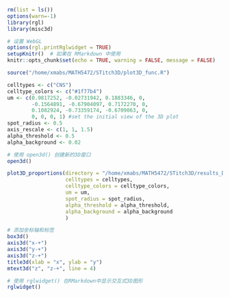 ```r
rm(list = ls())
options(warn=-1)
library(rgl)
library(misc3d)

# 设置 WebGL
options(rgl.printRglwidget = TRUE)
setupKnitr()  # 如果在 RMarkdown 中使用
knitr::opts_chunk$set(echo = TRUE, warning = FALSE, message = FALSE)

```

```r
source("/home/xmabs/MATH5472/STitch3D/plot3D_func.R")

```

```r
celltypes <- c("CNS")
celltype_colors <- c("#1f77b4")
um <- c(0.9817252, -0.02731942, 0.1883346, 0,
        -0.1564891, -0.67904097, 0.7172270, 0,
        0.1082924, -0.73359174, -0.6709063, 0,
        0, 0, 0, 1) #set the initial view of the 3D plot
spot_radius <- 0.5
axis_rescale <- c(1, 1, 1.5)
alpha_threshold <- 0.5
alpha_background <- 0.02

# 使用 open3d() 创建新的3D窗口
open3d()

plot3D_proportions(directory = "/home/xmabs/MATH5472/STitch3D/results_Drosophila_embryo",
                   celltypes = celltypes,
                   celltype_colors = celltype_colors,
                   um = um,
                   spot_radius = spot_radius,
                   alpha_threshold = alpha_threshold,
                   alpha_background = alpha_background
                   )

# 添加坐标轴和标签
box3d()
axis3d("x-+")
axis3d("y-+")
axis3d("z-+")
title3d(xlab = "x", ylab = "y")
mtext3d("z", "z-+", line = 4)

# 使用 rglwidget() 在RMarkdown中显示交互式3D图形
rglwidget()

```
